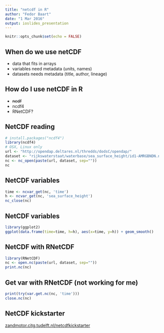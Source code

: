 ```yaml
---
title: "netcdf in R"
author: "Fedor Baart"
date: "1 Mar 2016"
output: ioslides_presentation
---
```


```r
knitr::opts_chunk$set(echo = FALSE)
```

## When do we use netCDF
- data that fits in arrays
- variables need metadata (units, names)
- datasets needs metadata (title, author, lineage)



## How do I use netCDF in R

- <del>ncdf</del>
- ncdf4
- RNetCDF?

## NetCDF reading

```r
# install.packages("ncdf4")
library(ncdf4)
# OSX, Linux only
url <- "http://opendap.deltares.nl/thredds/dodsC/opendap/"
dataset <- "rijkswaterstaat/waterbase/sea_surface_height/id1-AMRGBNDN.nc"
nc <- nc_open(paste(url, dataset, sep=""))
nc
```

## NetCDF variables

```r
time <- ncvar_get(nc, 'time')
h <- ncvar_get(nc, 'sea_surface_height')
nc_close(nc)
```

## NetCDF variables

```r
library(ggplot2)
ggplot(data.frame(time=time, h=h), aes(x=time, y=h)) + geom_smooth()
```

## NetCDF with RNetCDF

```r
library(RNetCDF)
nc <- open.nc(paste(url, dataset, sep=""))
print.nc(nc)
```
## Get var with RNetCDF (not working for me)

```r
print(try(var.get.nc(nc, 'time')))
close.nc(nc)
```


## NetCDF kickstarter

[zandmotor.citg.tudelft.nl/netcdfkickstarter](http://zandmotor.citg.tudelft.nl/netcdfkickstarter/)